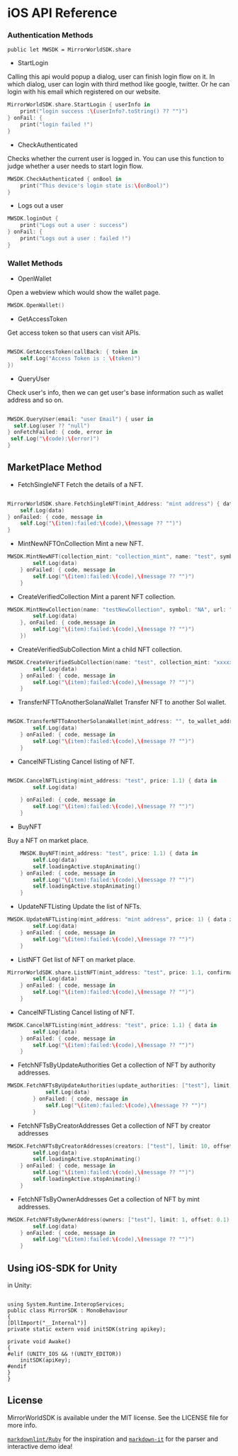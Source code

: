 
# iOS API Reference

### Authentication Methods

`public let MWSDK = MirrorWorldSDK.share`

- StartLogin

Calling this api would popup a dialog, user can finish login flow on it. In which dialog, user can login with third method like google, twitter. Or he can login with his email which registered on our website.

```Swift
MirrorWorldSDK.share.StartLogin { userInfo in
    print("login success :\(userInfo?.toString() ?? "")")
} onFail: {
    print("login failed !")
}
```

- CheckAuthenticated

Checks whether the current user is logged in. You can use this function to judge whether a user needs to start login flow.

```Swift
MWSDK.CheckAuthenticated { onBool in
    print("This device's login state is:\(onBool)")
}
```

- Logs out a user

```Swift
MWSDK.loginOut {
    print("Logs out a user : success")
} onFail: {
    print("Logs out a user : failed !")
}
```

### Wallet Methods

- OpenWallet

Open a webview which would show the wallet page.

```Swift
MWSDK.OpenWallet()
```

- GetAccessToken

Get access token so that users can visit APIs.

```Swift

MWSDK.GetAccessToken(callBack: { token in
    self.Log("Access Token is : \(token)")
})

```

- QueryUser

Check user's info, then we can get user's base information such as wallet address and so on.

```Swift

MWSDK.QueryUser(email: "user Email") { user in
  self.Log(user ?? "null")
} onFetchFailed: { code, error in
 self.Log("\(code):\(error)")
}

```

## MarketPlace Method

- FetchSingleNFT
Fetch the details of a NFT.

```Swift

MirrorWorldSDK.share.FetchSingleNFT(mint_Address: "mint address") { data in
    self.Log(data)
} onFailed: { code, message in
    self.Log("\(item):failed:\(code),\(message ?? "")")
}

```

- MintNewNFTOnCollection
Mint a new NFT.

```Swift
MWSDK.MintNewNFT(collection_mint: "collection_mint", name: "test", symbol: "NA", url: "", seller_fee_basis_points: 100, confirmation: "finalized") { data in
        self.Log(data)
    } onFailed: { code, message in
        self.Log("\(item):failed:\(code),\(message ?? "")")
    }

```

- CreateVerifiedCollection
Mint a parent NFT collection.

```Swift
MWSDK.MintNewCollection(name: "testNewCollection", symbol: "NA", url: "https://market-assets.mirrorworld.fun/gen1/1.json", confirmation: "finalized", seller_fee_basis_points: 200, onSuccess: { data in
        self.Log(data)
    }, onFailed: { code,message in
        self.Log("\(item):failed:\(code),\(message ?? "")")
    })
```

- CreateVerifiedSubCollection
Mint a child NFT collection.

```Swift
MWSDK.CreateVerifiedSubCollection(name: "test", collection_mint: "xxxxxxxx", symbol: "test", url: "https://market-assets.mirrorworld.fun/gen1/1.json") { data in
        self.Log(data)
    } onFailed: { code, message in
        self.Log("\(item):failed:\(code),\(message ?? "")")
    }
```

- TransferNFTToAnotherSolanaWallet
Transfer NFT to another Sol wallet.

```Swift

MWSDK.TransferNFTToAnotherSolanaWallet(mint_address: "", to_wallet_address: "", confirmation: "") { data in
        self.Log(data)
    } onFailed: { code, message in
        self.Log("\(item):failed:\(code),\(message ?? "")")
    }

```

- CancelNFTListing
Cancel listing of NFT.

```Swift

MWSDK.CancelNFTListing(mint_address: "test", price: 1.1) { data in
        self.Log(data)

    } onFailed: { code, message in
        self.Log("\(item):failed:\(code),\(message ?? "")")
    }
```

- BuyNFT

Buy a NFT on market place.

```Swift
    MWSDK.BuyNFT(mint_address: "test", price: 1.1) { data in
        self.Log(data)
        self.loadingActive.stopAnimating()
    } onFailed: { code, message in
        self.Log("\(item):failed:\(code),\(message ?? "")")
        self.loadingActive.stopAnimating()
    }

```

- UpdateNFTListing
Update the list of NFTs.

```Swift
MWSDK.UpdateNFTListing(mint_address: "mint address", price: 1) { data in
        self.Log(data)
    } onFailed: { code, message in
        self.Log("\(item):failed:\(code),\(message ?? "")")
    }
```

- ListNFT
Get list of NFT on market place.

```Swift
MirrorWorldSDK.share.ListNFT(mint_address: "test", price: 1.1, confirmation: "finalized") { data in
        self.Log(data)
    } onFailed: { code, message in
        self.Log("\(item):failed:\(code),\(message ?? "")")
    }
```

- CancelNFTListing
Cancel listing of NFT.

```Swift
MWSDK.CancelNFTListing(mint_address: "test", price: 1.1) { data in
        self.Log(data)
    } onFailed: { code, message in
        self.Log("\(item):failed:\(code),\(message ?? "")")
    }
```

- FetchNFTsByUpdateAuthorities
Get a collection of NFT by authority addresses.

```Swift
MWSDK.FetchNFTsByUpdateAuthorities(update_authorities: ["test"], limit: 10, offset: 0.1) { data in
            self.Log(data)
        } onFailed: { code, message in
            self.Log("\(item):failed:\(code),\(message ?? "")")
        }
```

- FetchNFTsByCreatorAddresses
Get a collection of NFT by creator addresses

```Swift
MWSDK.FetchNFTsByCreatorAddresses(creators: ["test"], limit: 10, offset: 0.1) { data in
        self.Log(data)
        self.loadingActive.stopAnimating()
    } onFailed: { code, message in
        self.Log("\(item):failed:\(code),\(message ?? "")")
        self.loadingActive.stopAnimating()
    }
```

- FetchNFTsByOwnerAddresses
Get a collection of NFT by mint addresses.

```Swift
MWSDK.FetchNFTsByOwnerAddress(owners: ["test"], limit: 1, offset: 0.1) { data in
        self.Log(data)
    } onFailed: { code, message in
        self.Log("\(item):failed:\(code),\(message ?? "")")
    }
```

## Using iOS-SDK for Unity

in Unity:

```Unity

using System.Runtime.InteropServices;
public class MirrorSDK : MonoBehaviour
{
[DllImport("__Internal")]
private static extern void initSDK(string apikey);

private void Awake()
{
#elif (UNITY_IOS && !(UNITY_EDITOR))
    initSDK(apiKey);
#endif
}
}

```

## License

MirrorWorldSDK is available under the MIT license. See the LICENSE file for more info.

[`markdownlint/Ruby`](https://github.com/markdownlint/markdownlint) for the inspiration and [`markdown-it`](https://github.com/markdown-it/markdown-it) for the parser and interactive demo idea!
